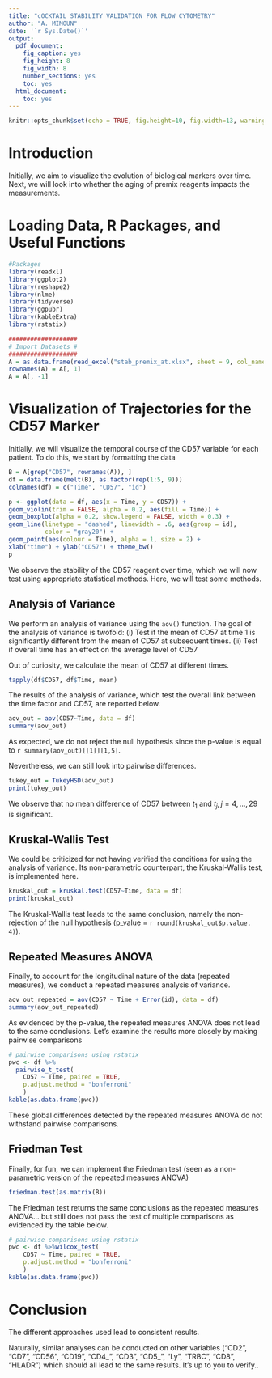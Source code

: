 ```yaml
---
title: "cOCKTAIL STABILITY VALIDATION FOR FLOW CYTOMETRY"
author: "A. MIMOUN"
date: '`r Sys.Date()`'
output:
  pdf_document:
    fig_caption: yes
    fig_height: 8
    fig_width: 8
    number_sections: yes
    toc: yes
  html_document:
    toc: yes
---
```


```r
knitr::opts_chunk$set(echo = TRUE, fig.height=10, fig.width=13, warning = FALSE)
```

# Introduction

Initially, we aim to visualize the evolution of biological markers over time. Next, we will look into whether the aging of premix reagents impacts the measurements.

# Loading Data, R Packages, and Useful Functions

```r
#Packages 
library(readxl)
library(ggplot2)
library(reshape2)
library(nlme)
library(tidyverse)
library(ggpubr)
library(kableExtra)
library(rstatix)
```

```r
###################
# Import Datasets #
###################
A = as.data.frame(read_excel("stab_premix_at.xlsx", sheet = 9, col_names = T))
rownames(A) = A[, 1]
A = A[, -1]
```

# Visualization of Trajectories for the CD57 Marker

Initially, we will visualize the temporal course of the CD57 variable for each patient. To do this, we start by formatting the data

```r
B = A[grep("CD57", rownames(A)), ]
df = data.frame(melt(B), as.factor(rep(1:5, 9)))
colnames(df) = c("Time", "CD57", "id")
```


```r
p <- ggplot(data = df, aes(x = Time, y = CD57)) +
geom_violin(trim = FALSE, alpha = 0.2, aes(fill = Time)) +
geom_boxplot(alpha = 0.2, show.legend = FALSE, width = 0.3) +
geom_line(linetype = "dashed", linewidth = .6, aes(group = id), 
          color = "gray20") +
geom_point(aes(colour = Time), alpha = 1, size = 2) +
xlab("time") + ylab("CD57") + theme_bw()
p
```

We observe the stability of the CD57 reagent over time, which we will now test using appropriate statistical methods. Here, we will test some methods.

## Analysis of Variance

We perform an analysis of variance using the `aov()` function.
The goal of the analysis of variance is twofold:
(i) Test if the mean of CD57 at time 1 is significantly different from
the mean of CD57 at subsequent times.
(ii) Test if overall time has an effect on the average level of CD57

Out of curiosity, we calculate the mean of CD57 at different times.

```r
tapply(df$CD57, df$Time, mean)
```

The results of the analysis of variance, which test the overall link between the time factor and CD57, are reported below.

```r
aov_out = aov(CD57~Time, data = df)
summary(aov_out)
```

As expected, we do not reject the null hypothesis since the p-value is equal to `r summary(aov_out)[[1]][1,5]`.

Nevertheless, we can still look into pairwise differences.

```r
tukey_out = TukeyHSD(aov_out)
print(tukey_out)
```

We observe that no mean difference of CD57 between $t_1$ and $t_j, j = {4, \ldots, 29}$ is significant.

## Kruskal-Wallis Test

We could be criticized for not having verified the conditions for using the analysis of variance. Its non-parametric counterpart, the Kruskal-Wallis test, is implemented here.

```r
kruskal_out = kruskal.test(CD57~Time, data = df)
print(kruskal_out)
```

The Kruskal-Wallis test leads to the same conclusion, namely the non-rejection of the null hypothesis (p_value = `r round(kruskal_out$p.value, 4)`).

## Repeated Measures ANOVA

Finally, to account for the longitudinal nature of the data (repeated measures), we conduct a repeated measures analysis of variance.

```r
aov_out_repeated = aov(CD57 ~ Time + Error(id), data = df)
summary(aov_out_repeated)
```
As evidenced by the p-value, the repeated measures ANOVA does not lead to the same conclusions. Let's examine the results more closely by making pairwise comparisons

```r
# pairwise comparisons using rstatix
pwc <- df %>%
  pairwise_t_test(
    CD57 ~ Time, paired = TRUE,
    p.adjust.method = "bonferroni"
    )
kable(as.data.frame(pwc))
```

These global differences detected by the repeated measures ANOVA do not withstand pairwise comparisons.

## Friedman Test

Finally, for fun, we can implement the Friedman test (seen as a non-parametric version of the repeated measures ANOVA)

```r
friedman.test(as.matrix(B))
```

The Friedman test returns the same conclusions as the repeated measures ANOVA... but still does not pass the test of multiple comparisons as evidenced by the table below.


```r
# pairwise comparisons using rstatix
pwc <- df %>%wilcox_test(
    CD57 ~ Time, paired = TRUE,
    p.adjust.method = "bonferroni"
    )
kable(as.data.frame(pwc))
```


# Conclusion 

The different approaches used lead to consistent results.

Naturally, similar analyses can be conducted on other variables ("CD2", "CD7", "CD56", "CD19", "CD4_", "CD3", "CD5_", "Ly", "TRBC", "CD8", "HLADR") which should all lead to the same results. It's up to you to verify..
